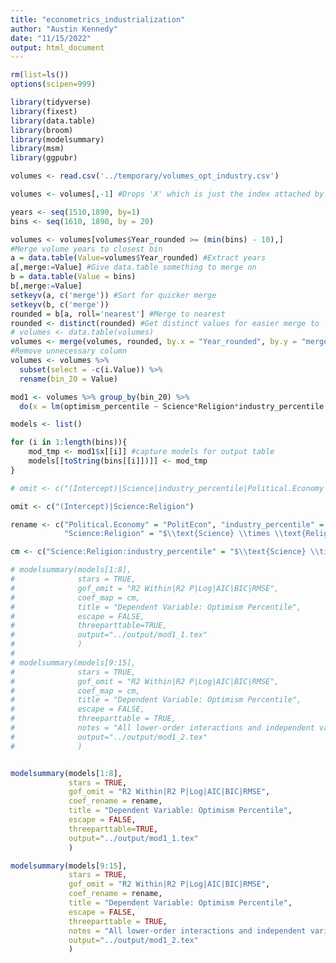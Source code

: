 ```yaml
---
title: "econometrics_industrialization"
author: "Austin Kennedy"
date: "11/15/2022"
output: html_document
---
```


```r
rm(list=ls())
options(scipen=999)
```

```r

library(tidyverse)
library(fixest)
library(data.table)
library(broom)
library(modelsummary)
library(msm)
library(ggpubr)

```


```r
volumes <- read.csv('../temporary/volumes_opt_industry.csv')
```

```r
volumes <- volumes[,-1] #Drops 'X' which is just the index attached by Python
```

```r
years <- seq(1510,1890, by=1)
bins <- seq(1610, 1890, by = 20)
```

```r
volumes <- volumes[volumes$Year_rounded >= (min(bins) - 10),]
#Merge volume years to closest bin
a = data.table(Value=volumes$Year_rounded) #Extract years
a[,merge:=Value] #Give data.table something to merge on
b = data.table(Value = bins)
b[,merge:=Value]
setkeyv(a, c('merge')) #Sort for quicker merge
setkeyv(b, c('merge'))
rounded = b[a, roll='nearest'] #Merge to nearest
rounded <- distinct(rounded) #Get distinct values for easier merge to 'volumes'
# volumes <- data.table(volumes)
volumes <- merge(volumes, rounded, by.x = "Year_rounded", by.y = "merge")
#Remove unnecessary column
volumes <- volumes %>%
  subset(select = -c(i.Value)) %>%
  rename(bin_20 = Value)
```


```r
mod1 <- volumes %>% group_by(bin_20) %>%
  do(x = lm(optimism_percentile ~ Science*Religion*industry_percentile + Science*Political.Economy*industry_percentile + Religion*Political.Economy*industry_percentile - Religion, data = .))
```


```r
models <- list()

for (i in 1:length(bins)){
    mod_tmp <- mod1$x[[i]] #capture models for output table
    models[[toString(bins[[i]])]] <- mod_tmp
}

```

```r

# omit <- c("(Intercept)|Science|industry_percentile|Political.Economy|Science:Religion|Science:industry_percentile|Religion:industry_percentile|Science:Political.Economy|Religion:Political.Economy")

omit <- c("(Intercept)|Science:Religion")

rename <- c("Political.Economy" = "PolitEcon", "industry_percentile" = "Industry",
            "Science:Religion" = "$\\text{Science} \\times \\text{Religion}$", "Science:industry_percentile" = "$\\text{Science} \\times \\text{Industry}$", "Religion:industry_percentile" = "$\\text{Religion} \\times \\text{Industry}$", "Science:Political.Economy" = "$\\text{Science} \\times \\text{PolitEcon}$", "Religion:Political.Economy" = "$\\text{Religion} \\times \\text{PolitEcon}$", "Science:Religion:industry_percentile" = "$\\text{Science} \\times \\text{Religion} \\times \\text{Industry}$", "Science:industry_percentile:Political.Economy" = "$\\text{Science} \\times \\text{PolitEcon} \\times \\text{Industry}$", "Religion:industry_percentile:Political.Economy" = "$\\text{Religion} \\times \\text{PolitEcon} \\times \\text{Industry}$")

cm <- c("Science:Religion:industry_percentile" = "$\\text{Science} \\times \\text{Religion} \\times \\text{Industry}$", "Science:industry_percentile:Political.Economy" = "$\\text{Science} \\times \\text{PolitEcon} \\times \\text{Industry}$", "Religion:industry_percentile:Political.Economy" = "$\\text{Religion} \\times \\text{PolitEcon} \\times \\text{Industry}$")

# modelsummary(models[1:8],
#              stars = TRUE,
#              gof_omit = "R2 Within|R2 P|Log|AIC|BIC|RMSE",
#              coef_map = cm,
#              title = "Dependent Variable: Optimism Percentile",
#              escape = FALSE,
#              threeparttable=TRUE,
#              output="../output/mod1_1.tex"
#              )
# 
# modelsummary(models[9:15],
#              stars = TRUE,
#              gof_omit = "R2 Within|R2 P|Log|AIC|BIC|RMSE",
#              coef_map = cm,
#              title = "Dependent Variable: Optimism Percentile",
#              escape = FALSE,
#              threeparttable = TRUE,
#              notes = "All lower-order interactions and independent variables included. Regressions are binned for every 20 years (+/-) 10 years. Standard errors in parenthesis.",
#              output="../output/mod1_2.tex"
#              )


modelsummary(models[1:8],
             stars = TRUE,
             gof_omit = "R2 Within|R2 P|Log|AIC|BIC|RMSE",
             coef_rename = rename,
             title = "Dependent Variable: Optimism Percentile",
             escape = FALSE,
             threeparttable=TRUE,
             output="../output/mod1_1.tex"
             )

modelsummary(models[9:15],
             stars = TRUE,
             gof_omit = "R2 Within|R2 P|Log|AIC|BIC|RMSE",
             coef_rename = rename,
             title = "Dependent Variable: Optimism Percentile",
             escape = FALSE,
             threeparttable = TRUE,
             notes = "All lower-order interactions and independent variables included. Regressions are binned for every 20 years (+/-) 10 years. Standard errors in parenthesis.",
             output="../output/mod1_2.tex"
             )


```







